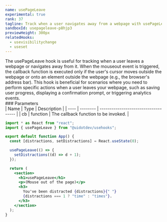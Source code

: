 ```yaml
---
name: usePageLeave
experimental: true
rank: 37
tagline: Track when a user navigates away from a webpage with usePageLeave.
sandboxId: usepageleave-p8hjp3
previewHeight: 300px
relatedHooks:
  - usevisibilitychange
  - useset
---
```



<HookDescription name={frontmatter.name}>
  The usePageLeave hook is useful for tracking when a user leaves a webpage or
  navigates away from it. When the mouseout event is triggered, the callback
  function is executed only if the user's cursor moves outside the webpage or
  onto an element outside the webpage (e.g., the browser's address bar). This
  hook is beneficial for scenarios where you need to perform specific actions
  when a user leaves your webpage, such as saving user progress, displaying a
  confirmation prompt, or triggering analytics events.
</HookDescription>

<div class="reference">
  ### Parameters

  <div class="table-container">
  | Name | Type     | Description                          |
  | ---- | -------- | ------------------------------------ |
  | cb   | function | The callback function to be invoked. |
  </div>
</div>

<CodePreview
  sandboxId={frontmatter.sandboxId}
  previewHeight={frontmatter.previewHeight}
/>

<StaticCodeContainer>

```jsx
import * as React from "react";
import { usePageLeave } from "@uidotdev/usehooks";

export default function App() {
  const [distractions, setDistractions] = React.useState(0);

  usePageLeave(() => {
    setDistractions((d) => d + 1);
  });

  return (
    <section>
      <h1>usePageLeave</h1>
      <p>(Mouse out of the page)</p>
      <h3>
        You've been distracted {distractions}{" "}
        {distractions === 1 ? "time" : "times"}.
      </h3>
    </section>
  );
}
```

</StaticCodeContainer>
